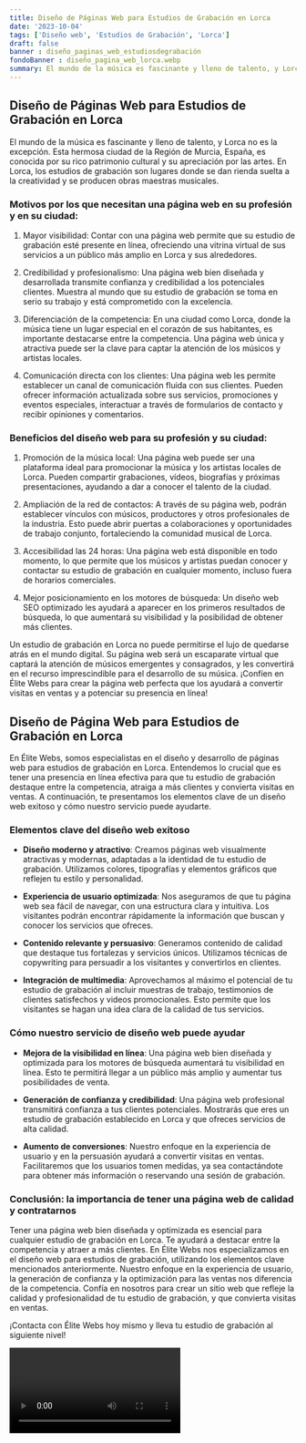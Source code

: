 ```yaml
---
title: Diseño de Páginas Web para Estudios de Grabación en Lorca
date: '2023-10-04'
tags: ['Diseño web', 'Estudios de Grabación', 'Lorca']
draft: false
banner : diseño_paginas_web_estudiosdegrabación
fondoBanner : diseño_pagina_web_lorca.webp
summary: El mundo de la música es fascinante y lleno de talento, y Lorca no es la excepción. Esta hermosa ciudad de la Región de Murcia, España, es conocida por su rico patrimonio cultural y su apreciación por las artes. En Lorca, los estudios de grabación son lugares donde se dan rienda suelta a la creatividad y se producen obras maestras musicales.
---
```


## Diseño de Páginas Web para Estudios de Grabación en Lorca

El mundo de la música es fascinante y lleno de talento, y Lorca no es la excepción. Esta hermosa ciudad de la Región de Murcia, España, es conocida por su rico patrimonio cultural y su apreciación por las artes. En Lorca, los estudios de grabación son lugares donde se dan rienda suelta a la creatividad y se producen obras maestras musicales.

### Motivos por los que necesitan una página web en su profesión y en su ciudad:

1. Mayor visibilidad: Contar con una página web permite que su estudio de grabación esté presente en línea, ofreciendo una vitrina virtual de sus servicios a un público más amplio en Lorca y sus alrededores.

2. Credibilidad y profesionalismo: Una página web bien diseñada y desarrollada transmite confianza y credibilidad a los potenciales clientes. Muestra al mundo que su estudio de grabación se toma en serio su trabajo y está comprometido con la excelencia.

3. Diferenciación de la competencia: En una ciudad como Lorca, donde la música tiene un lugar especial en el corazón de sus habitantes, es importante destacarse entre la competencia. Una página web única y atractiva puede ser la clave para captar la atención de los músicos y artistas locales.

4. Comunicación directa con los clientes: Una página web les permite establecer un canal de comunicación fluida con sus clientes. Pueden ofrecer información actualizada sobre sus servicios, promociones y eventos especiales, interactuar a través de formularios de contacto y recibir opiniones y comentarios.

### Beneficios del diseño web para su profesión y su ciudad:

1. Promoción de la música local: Una página web puede ser una plataforma ideal para promocionar la música y los artistas locales de Lorca. Pueden compartir grabaciones, vídeos, biografías y próximas presentaciones, ayudando a dar a conocer el talento de la ciudad.

2. Ampliación de la red de contactos: A través de su página web, podrán establecer vínculos con músicos, productores y otros profesionales de la industria. Esto puede abrir puertas a colaboraciones y oportunidades de trabajo conjunto, fortaleciendo la comunidad musical de Lorca.

3. Accesibilidad las 24 horas: Una página web está disponible en todo momento, lo que permite que los músicos y artistas puedan conocer y contactar su estudio de grabación en cualquier momento, incluso fuera de horarios comerciales.

4. Mejor posicionamiento en los motores de búsqueda: Un diseño web SEO optimizado les ayudará a aparecer en los primeros resultados de búsqueda, lo que aumentará su visibilidad y la posibilidad de obtener más clientes.

Un estudio de grabación en Lorca no puede permitirse el lujo de quedarse atrás en el mundo digital. Su página web será un escaparate virtual que captará la atención de músicos emergentes y consagrados, y les convertirá en el recurso imprescindible para el desarrollo de su música. ¡Confíen en Élite Webs para crear la página web perfecta que los ayudará a convertir visitas en ventas y a potenciar su presencia en línea!

<GifSeo />

<Cta />

## Diseño de Página Web para Estudios de Grabación en Lorca

En Élite Webs, somos especialistas en el diseño y desarrollo de páginas web para estudios de grabación en Lorca. Entendemos lo crucial que es tener una presencia en línea efectiva para que tu estudio de grabación destaque entre la competencia, atraiga a más clientes y convierta visitas en ventas. A continuación, te presentamos los elementos clave de un diseño web exitoso y cómo nuestro servicio puede ayudarte.

### Elementos clave del diseño web exitoso

- **Diseño moderno y atractivo**: Creamos páginas web visualmente atractivas y modernas, adaptadas a la identidad de tu estudio de grabación. Utilizamos colores, tipografías y elementos gráficos que reflejen tu estilo y personalidad.

- **Experiencia de usuario optimizada**: Nos aseguramos de que tu página web sea fácil de navegar, con una estructura clara y intuitiva. Los visitantes podrán encontrar rápidamente la información que buscan y conocer los servicios que ofreces.

- **Contenido relevante y persuasivo**: Generamos contenido de calidad que destaque tus fortalezas y servicios únicos. Utilizamos técnicas de copywriting para persuadir a los visitantes y convertirlos en clientes.

- **Integración de multimedia**: Aprovechamos al máximo el potencial de tu estudio de grabación al incluir muestras de trabajo, testimonios de clientes satisfechos y videos promocionales. Esto permite que los visitantes se hagan una idea clara de la calidad de tus servicios.

### Cómo nuestro servicio de diseño web puede ayudar

- **Mejora de la visibilidad en línea**: Una página web bien diseñada y optimizada para los motores de búsqueda aumentará tu visibilidad en línea. Esto te permitirá llegar a un público más amplio y aumentar tus posibilidades de venta.

- **Generación de confianza y credibilidad**: Una página web profesional transmitirá confianza a tus clientes potenciales. Mostrarás que eres un estudio de grabación establecido en Lorca y que ofreces servicios de alta calidad.

- **Aumento de conversiones**: Nuestro enfoque en la experiencia de usuario y en la persuasión ayudará a convertir visitas en ventas. Facilitaremos que los usuarios tomen medidas, ya sea contactándote para obtener más información o reservando una sesión de grabación.

### Conclusión: la importancia de tener una página web de calidad y contratarnos

Tener una página web bien diseñada y optimizada es esencial para cualquier estudio de grabación en Lorca. Te ayudará a destacar entre la competencia y atraer a más clientes. En Élite Webs nos especializamos en el diseño web para estudios de grabación, utilizando los elementos clave mencionados anteriormente. Nuestro enfoque en la experiencia de usuario, la generación de confianza y la optimización para las ventas nos diferencia de la competencia. Confía en nosotros para crear un sitio web que refleje la calidad y profesionalidad de tu estudio de grabación, y que convierta visitas en ventas.

¡Contacta con Élite Webs hoy mismo y lleva tu estudio de grabación al siguiente nivel!

<Video />

<CtaBot job='Estudios de Grabación' city='Lorca'/>

<Gmaps query='Lorca+españa+maps' />